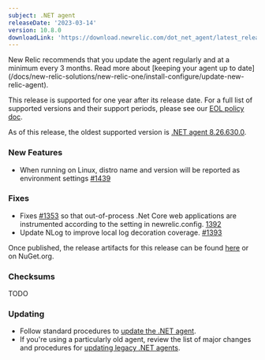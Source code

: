 ```yaml
---
subject: .NET agent
releaseDate: '2023-03-14'
version: 10.8.0
downloadLink: 'https://download.newrelic.com/dot_net_agent/latest_release'
---
```


<Callout variant="important">
New Relic recommends that you update the agent regularly and at a minimum every 3 months. Read more about [keeping your agent up to date](/docs/new-relic-solutions/new-relic-one/install-configure/update-new-relic-agent).

This release is supported for one year after its release date. For a full list of supported versions and their support periods, please see our [EOL policy doc](/docs/apm/agents/net-agent/getting-started/net-agent-eol-policy).

As of this release, the oldest supported version is [.NET agent 8.26.630.0](/docs/release-notes/agent-release-notes/net-release-notes/net-agent-8266300).
</Callout>

### New Features
* When running on Linux, distro name and version will be reported as environment settings [#1439](https://github.com/newrelic/newrelic-dotnet-agent/pull/1439)

### Fixes
* Fixes [#1353](https://github.com/newrelic/newrelic-dotnet-agent/issues/1353) so that out-of-process .Net Core web applications are instrumented according to the <applicationPools> setting in newrelic.config. [1392](https://github.com/newrelic/newrelic-dotnet-agent/pull/1392)
* Update NLog to improve local log decoration coverage. [#1393](https://github.com/newrelic/newrelic-dotnet-agent/pull/1393)

Once published, the release artifacts for this release can be found [here](https://download.newrelic.com/dot_net_agent/latest_release/) or on NuGet.org.

### Checksums
TODO
  
### Updating

* Follow standard procedures to [update the .NET agent](/docs/agents/net-agent/installation-configuration/update-net-agent).
* If you're using a particularly old agent, review the list of major changes and procedures for [updating legacy .NET agents](/docs/agents/net-agent/troubleshooting/upgrade-legacy-net-agents).
